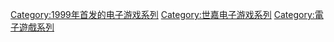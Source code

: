 {{Cat main}}

{{DEFAULTSORT:Shenmue}}
[[Category:1999年首发的电子游戏系列|Category:1999年首发的电子游戏系列]]
[[Category:世嘉电子游戏系列|Category:世嘉电子游戏系列]]
[[Category:電子遊戲系列|Category:電子遊戲系列]]